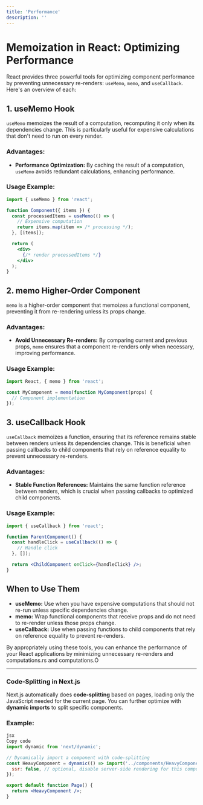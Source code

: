 ```yaml
---
title: 'Performance'  
description: ''  
---
```


# Memoization in React: Optimizing Performance

React provides three powerful tools for optimizing component performance by preventing unnecessary re-renders: `useMemo`, `memo`, and `useCallback`. Here's an overview of each:

## 1. useMemo Hook

`useMemo` memoizes the result of a computation, recomputing it only when its dependencies change. This is particularly useful for expensive calculations that don't need to run on every render.

### Advantages:

- **Performance Optimization:** By caching the result of a computation, `useMemo` avoids redundant calculations, enhancing performance.

### Usage Example:

```jsx
import { useMemo } from 'react';

function Component({ items }) {
  const processedItems = useMemo(() => {
    // Expensive computation
    return items.map(item => /* processing */);
  }, [items]);

  return (
    <div>
      {/* render processedItems */}
    </div>
  );
}
```

## 2. memo Higher-Order Component

`memo` is a higher-order component that memoizes a functional component, preventing it from re-rendering unless its props change.

### Advantages:

- **Avoid Unnecessary Re-renders:** By comparing current and previous props, `memo` ensures that a component re-renders only when necessary, improving performance.

### Usage Example:

```jsx
import React, { memo } from 'react';

const MyComponent = memo(function MyComponent(props) {
  // Component implementation
});
```

## 3. useCallback Hook

`useCallback` memoizes a function, ensuring that its reference remains stable between renders unless its dependencies change. This is beneficial when passing callbacks to child components that rely on reference equality to prevent unnecessary re-renders.

### Advantages:

- **Stable Function References:** Maintains the same function reference between renders, which is crucial when passing callbacks to optimized child components.

### Usage Example:

```jsx
import { useCallback } from 'react';

function ParentComponent() {
  const handleClick = useCallback(() => {
    // Handle click
  }, []);

  return <ChildComponent onClick={handleClick} />;
}
```

## When to Use Them

- **useMemo:** Use when you have expensive computations that should not re-run unless specific dependencies change.
- **memo:** Wrap functional components that receive props and do not need to re-render unless those props change.
- **useCallback:** Use when passing functions to child components that rely on reference equality to prevent re-renders.

By appropriately using these tools, you can enhance the performance of your React applications by minimizing unnecessary re-renders and computations.rs and computations.

---

### Code-Splitting in Next.js

Next.js automatically does **code-splitting** based on pages, loading only the JavaScript needed for the current page. You can further optimize with **dynamic imports** to split specific components.

### Example:

```jsx
jsx
Copy code
import dynamic from 'next/dynamic';

// Dynamically import a component with code-splitting
const HeavyComponent = dynamic(() => import('../components/HeavyComponent'), {
  ssr: false, // optional, disable server-side rendering for this component
});

export default function Page() {
  return <HeavyComponent />;
}

```